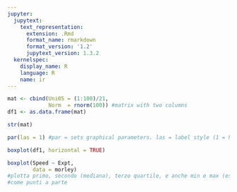 ```yaml
---
jupyter:
  jupytext:
    text_representation:
      extension: .Rmd
      format_name: rmarkdown
      format_version: '1.2'
      jupytext_version: 1.3.2
  kernelspec:
    display_name: R
    language: R
    name: ir
---
```


```r
mat <- cbind(Uni05 = (1:100)/21, 
             Norm  = rnorm(100)) #matrix with two columns
df1 <- as.data.frame(mat)

str(mat)
```

```r
par(las = 1) #par = sets graphical parameters. las = label style (1 = horizontal)
```

```r
boxplot(df1, horizontal = TRUE)
```

```r
boxplot(Speed ~ Expt,
        data = morley)
#plotta primo, secondo (mediana), terzo quartile, e anche min e max (escludendo gli outliers). Gli outliers sono rappresentati
#come punti a parte
```

```r

```

```r

```
